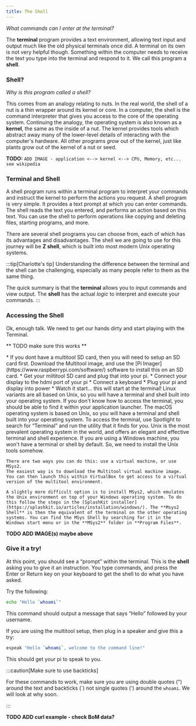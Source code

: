 ```yaml
---
title: The Shell
---
```


*What commands can I enter at the terminal?*

The **terminal** program provides a text environment, allowing text input and output much like the old physical terminals once did. A terminal on its own is not very helpful though. Something within the computer needs to receive the text you type into the terminal and respond to it. We call this program a **shell**.

### Shell?

*Why is this program called a shell?*

This comes from an analogy relating to nuts. In the real world, the shell of a nut is a thin wrapper around its kernel or core. In a computer, the shell is the command interpreter that gives you access to the core of the operating system. Continuing the analogy, the operating system is also known as a **kernel**, the same as the inside of a nut. The kernel provides tools which abstract away many of the lower-level details of interacting with the computer's hardware. All other programs *grow* out of the kernel, just like plants grow out of the kernel of a nut or seed.

**TODO:** `ADD IMAGE - application <--> kernel <--> CPU, Memory, etc... see wikipedia`

### Terminal and Shell

A shell program runs within a terminal program to interpret your commands and instruct the kernel to perform the actions you request. 
A shell program is very simple. It provides a text prompt at which you can enter commands. The shell reads the text you entered, and performs an action based on this text.
You can use the shell to perform operations like copying and deleting files, starting programs, and more.

There are several shell programs you can choose from, each of which has its advantages and disadvantages. The shell we are going to use for this journey will be **Z shell**, which is built into most modern Unix operating systems.

:::tip[Charlotte's tip]
Understanding the difference between the terminal and the shell can be challenging, especially as many people refer to them as the same thing.

The quick summary is that the **terminal** allows you to input commands and view output.
The **shell** has the actual *logic* to interpret and execute your commands.
:::

### Accessing the Shell

Ok, enough talk. We need to get our hands dirty and start playing with the Terminal.

** TODO make sure this works **


<Tabs>
  <TabItem label="Raspberry Pi">
    * If you dont have a multitool SD card, then you will need to setup an SD card first. Download the Multitool image, and use the [Pi Imager](https://www.raspberrypi.com/software/) software to install this on an SD card.
    * Get your miltitool SD card and plug that into your pi.
    * Connect your display to the hdmi port of your pi
    * Connect a keyboard
    * Plug your pi and display into power
    * Watch it start… this will start at the terminal!
  </TabItem>
  <TabItem label="Linux">
    Linux variants are all based on Unix, so you will have a terminal and shell built into your operating system.
    If you don't know how to access the terminal, you should be able to find it within your application launcher.
  </TabItem>
  <TabItem label="macOS">
    The macOS operating system is based on Unix, so you will have a terminal and shell built into your operating system.
    To access the terminal, use Spotlight to search for “Terminal” and run the utility that it finds for you.
  </TabItem>
  <TabItem label="Windows">
    Unix is the most prevalent operating system in the world, and offers an elegant and effective terminal and shell experience. If you are using a Windows machine, you won't have a terminal or shell by default.
    So, we need to install the Unix tools somehow.

    There are two ways you can do this: use a virtual machine, or use MSys2.
    The easiest way is to download the Multitool virtual machine image. You can then launch this within VirtualBox to get access to a virtual version of the multitool environment.
    
    A slightly more difficult option is to install MSys2, which emulates the Unix environment on top of your Windows operating system. To do this follow the steps in the [SplashKit installer](https://splashkit.io/articles/installation/windows/). The **Msys2 Shell** is then the equivalent of the terminal on the other operating systems. You can find the MSys Shell by searching for it in the Windows start menu or in the **MSys2** folder in **Program Files**.
  </TabItem>
</Tabs>

**TODO ADD IMAGE(s) maybe above**

### Give it a try!

At this point, you should see a “prompt” within the terminal. This is the **shell** asking you to give it an instruction. You type commands, and press the Enter or Return key on your keyboard to get the shell to do what you have asked.

Try the following:

```sh
echo "Hello `whoami`"
```

This command should output a message that says “Hello” followed by your username.

If you are using the multitool setup, then plug in a speaker and give this a try:

```sh
espeak "Hello `whoami`, welcome to the command line!"
```

This should get your pi to speak to you.

:::caution[Make sure to use backticks]

For these commands to work, make sure you are using double quotes (") around the text and backticks (\`) not single quotes (') around the `whoami`. We will look at why soon.

:::

**TODO ADD curl example - check BoM data?**
